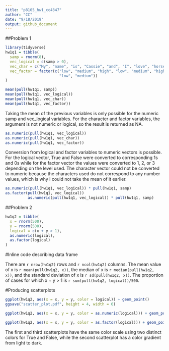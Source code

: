 ```yaml
---
title: "p8105_hw1_cc4347"
author: "CC"
date: "9/18/2019"
output: github_document
---
```



##Problem 1


```r
library(tidyverse)
hw1q1 = tibble(
  samp = rnorm(8),
  vec_logical = c(samp > 0),
  vec_char = c("My", "name", "is", "Cassie", "and", "I", "love", "horses"),
  vec_factor = factor(c("low", "medium", "high", "low", "medium", "high",
                        "low", "medium"))
)

mean(pull(hw1q1, samp))
mean(pull(hw1q1, vec_logical))
mean(pull(hw1q1, vec_char))
mean(pull(hw1q1, vec_factor))
```

Taking the mean of the previous variables is only possible for the numeric samp and vec_logical variables. For the character and factor variables, the argument is not numeric or logical, so the result is returned as NA.

```r
as.numeric(pull(hw1q1, vec_logical))
as.numeric(pull(hw1q1, vec_char))
as.numeric(pull(hw1q1, vec_factor))
```

Conversion from logical and factor variables to numeric vectors is possible. For the logical vector, True and False were converted to corresponding 1s and 0s while for the factor vector the values were converted to 1, 2, or 3 depending on the level used. The character vector could not be converted to numeric because the characters used do not correspond to any number values, which is why I could not take the mean of it earlier.

```r
as.numeric(pull(hw1q1, vec_logical)) * pull(hw1q1, samp)
as.factor(pull(hw1q1, vec_logical))
          as.numeric(pull(hw1q1, vec_logical)) * pull(hw1q1, samp)
```


##Problem 2


```r
hw1q2 = tibble(
  x = rnorm(500),
  y = rnorm(500),
  logical = c(x + y > 1),
  as.numeric(logical),
  as.factor(logical)
)
```

#Inline code describing data frame

There are `r nrow(hw1q2)` rows and `r ncol(hw1q2)` columns. The mean value of x is `r mean(pull(hw1q2, x))`, the median of x is `r median(pull(hw1q2, x))`, and the standard deviation of x is `r sd(pull(hw1q2, x))`. The proportion of cases for which x + y > 1 is `r sum(pull(hw1q2, logical))/500`.

#Producing scatterplots

```r
ggplot(hw1q2, aes(x = x, y = y, color = logical)) + geom_point()
ggsave("scatter_plot.pdf", height = 4, width = 6)
```

```r
ggplot(hw1q2, aes(x = x, y = y, color = as.numeric(logical))) + geom_point()
```

```r
ggplot(hw1q2, aes(x = x, y = y, color = as.factor(logical))) + geom_point()
```

The first and third scatterplots have the same color scale using two distinct colors for True and False, while the second scatterplot has a color gradient from light to dark.
